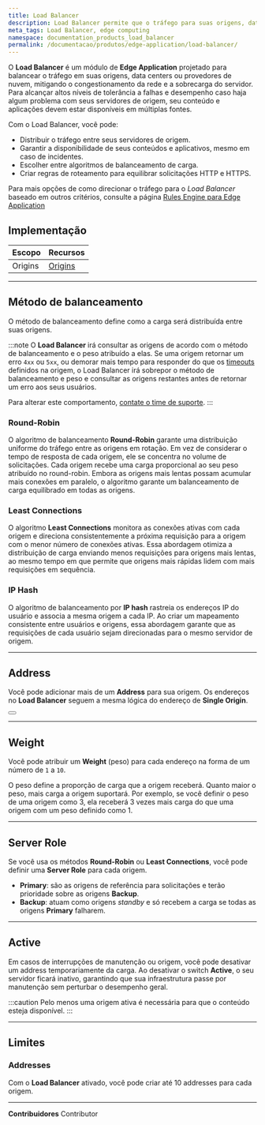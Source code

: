 ```yaml
---
title: Load Balancer
description: Load Balancer permite que o tráfego para suas origens, data centers ou provedores de cloud seja balanceado, evitando o congestionamento de rede e a sobrecarga de seus servidores.
meta_tags: Load Balancer, edge computing
namespace: documentation_products_load_balancer
permalink: /documentacao/produtos/edge-application/load-balancer/
---
```


O **Load Balancer** é um módulo de **Edge Application** projetado para balancear o tráfego em suas origens, data centers ou provedores de nuvem, mitigando o congestionamento da rede e a sobrecarga do servidor. Para alcançar altos níveis de tolerância a falhas e desempenho caso haja algum problema com seus servidores de origem, seu conteúdo e aplicações devem estar disponíveis em múltiplas fontes.

Com o Load Balancer, você pode:

- Distribuir o tráfego entre seus servidores de origem.
- Garantir a disponibilidade de seus conteúdos e aplicativos, mesmo em caso de incidentes.
- Escolher entre algoritmos de balanceamento de carga.
- Criar regras de roteamento para equilibrar solicitações HTTP e HTTPS.

Para mais opções de como direcionar o tráfego para o *Load Balancer* baseado em outros critérios, consulte a página [Rules Engine para Edge Application](/pt-br/documentacao/produtos/edge-application/rules-engine/)

## Implementação

| Escopo | Recursos |
| --- | --- |
| Origins | [Origins](/pt-br/documentacao/produtos/edge-application/origins/) |

---

## Método de balanceamento

O método de balanceamento define como a carga será distribuída entre suas origens.

:::note
O **Load Balancer** irá consultar as origens de acordo com o método de balanceamento e o peso atribuído a elas. Se uma origem retornar um erro `4xx` ou `5xx`, ou demorar mais tempo para responder do que os [timeouts](/pt-br/documentacao/produtos/edge-application/origins/#timeouts) definidos na origem, o Load Balancer irá sobrepor o método de balanceamento e peso e consultar as origens restantes antes de retornar um erro aos seus usuários.

Para alterar este comportamento, [contate o time de suporte](https://tickets.azion.com/pt-BR/support/login).
:::

### Round-Robin

O algoritmo de balanceamento **Round-Robin** garante uma distribuição uniforme do tráfego entre as origens em rotação. Em vez de considerar o tempo de resposta de cada origem, ele se concentra no volume de solicitações. Cada origem recebe uma carga proporcional ao seu peso atribuído no round-robin. Embora as origens mais lentas possam acumular mais conexões em paralelo, o algoritmo garante um balanceamento de carga equilibrado em todas as origens.

### Least Connections

O algoritmo **Least Connections** monitora as conexões ativas com cada origem e direciona consistentemente a próxima requisição para a origem com o menor número de conexões ativas. Essa abordagem otimiza a distribuição de carga enviando menos requisições para origens mais lentas, ao mesmo tempo em que permite que origens mais rápidas lidem com mais requisições em sequência.

### IP Hash

O algoritmo de balanceamento por **IP hash** rastreia os endereços IP do usuário e associa a mesma origem a cada IP. Ao criar um mapeamento consistente entre usuários e origens, essa abordagem garante que as requisições de cada usuário sejam direcionadas para o mesmo servidor de origem.

---

## Address

Você pode adicionar mais de um **Address** para sua origem. Os endereços no **Load Balancer** seguem a mesma lógica do endereço de **Single Origin**.

<Button href="/pt-br/documentacao/produtos/edge-application/origins/#address" text="Saiba mais sobre origin addresses"></Button>

---

## Weight

Você pode atribuir um **Weight** (peso) para cada endereço na forma de um número de `1` a `10`.

O peso define a proporção de carga que a origem receberá. Quanto maior o peso, mais carga a origem suportará. Por exemplo, se você definir o peso de uma origem como 3, ela receberá 3 vezes mais carga do que uma origem com um peso definido como 1.

---

## Server Role

Se você usa os métodos **Round-Robin** ou **Least Connections**, você pode definir uma **Server Role** para cada origem.

- **Primary**: são as origens de referência para solicitações e terão prioridade sobre as origens **Backup**.
- **Backup**: atuam como origens *standby* e só recebem a carga se todas as origens **Primary** falharem.

---

## Active

Em casos de interrupções de manutenção ou origem, você pode desativar um address temporariamente da carga. Ao desativar o switch **Active**, o seu servidor ficará inativo, garantindo que sua infraestrutura passe por manutenção sem perturbar o desempenho geral.

:::caution
Pelo menos uma origem ativa é necessária para que o conteúdo esteja disponível.
:::

---

## Limites

### Addresses

Com o **Load Balancer** ativado, você pode criar até 10 addresses para cada origem.



---


**Contribuidores** <ContributorList>Contributor</ContributorList>
